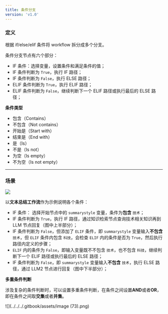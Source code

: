 ```yaml
---
title: 条件分支
version: 'v1.0'
---
```


### 定义

根据 if/else/elif 条件将 workflow 拆分成多个分支。

条件分支节点有六个部分：

* IF 条件：选择变量，设置条件和满足条件的值；
* IF 条件判断为 `True`，执行 IF 路径；
* IF 条件判断为 `False`，执行 ELSE 路径；
* ELIF 条件判断为 `True`，执行 ELIF 路径；
* ELIF 条件判断为 `False`，继续判断下一个 ELIF 路径或执行最后的 ELSE 路径；

**条件类型**

* 包含（Contains）
* 不包含（Not contains）
* 开始是（Start with）
* 结束是（End with）
* 是（Is）
* 不是（Is not）
* 为空（Is empty）
* 不为空（Is not empty）

***

### 场景

![](../../../.gitbook/assets/zh-if-else-elif.png)

以**文本总结工作流**作为示例说明各个条件：

* IF 条件： 选择开始节点中的 `summarystyle` 变量，条件为**包含** `技术`；
* IF 条件判断为 `True`，执行 IF 路径，通过知识检索节点查询技术相关知识再到 LLM 节点回复（图中上半部分）；
* IF 条件判断为 `False`，但添加了 `ELIF` 条件，即 `summarystyle` 变量输入**不包含**`技术`，但 `ELIF` 条件内包含 `科技`，会检查 `ELIF` 内的条件是否为 `True`，然后执行路径内定义的步骤；
* `ELIF` 内的条件为 `False`，即输入变量既不不包含 `技术`，也不包含 `科技`，继续判断下一个 ELIF 路径或执行最后的 ELSE 路径；
* IF 条件判断为 `False`，即 `summarystyle` 变量输入**不包含** `技术`，执行 ELSE 路径，通过 LLM2 节点进行回复（图中下半部分）；

**多重条件判断**

涉及复杂的条件判断时，可以设置多重条件判断，在条件之间设置**AND**或者**OR**，即在条件之间取**交集**或者**并集**。

![](../../../.gitbook/assets/image (73).png)
